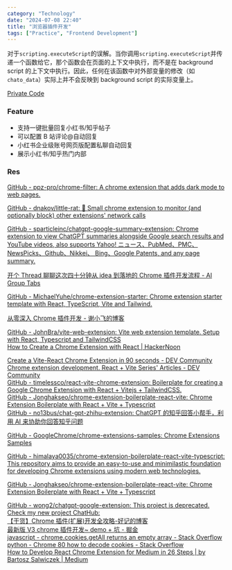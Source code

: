 ```yaml
---
category: "Technology"
date: "2024-07-08 22:40"
title: "浏览器插件开发"
tags: ["Practice", "Frontend Development"]
---
```


对于`scripting.executeScript`的误解。当你调用`scripting.executeScript`并传递一个函数给它，那个函数会在页面的上下文中执行，而不是在 background script 的上下文中执行。因此，任何在该函数中对外部变量的修改（如`chato_data`）实际上并不会反映到 background script 的实际变量上。

[Private Code](https://github.com/Bot-Traffic/bot-auto-reply-plugin)

### Feature

- 支持一键批量回复小红书/知乎帖子
- 可以配置 B 站评论@自动回复
- 小红书企业级账号网页版配置私聊自动回复
- 展示小红书/知乎热门内部

### Res

[GitHub - ppz-pro/chrome-filter: A chrome extension that adds dark mode to web pages.](https://github.com/ppz-pro/chrome-filter)

[GitHub - dnakov/little-rat: 🐀 Small chrome extension to monitor (and optionally block) other extensions' network calls](https://github.com/dnakov/little-rat)

[GitHub - sparticleinc/chatgpt-google-summary-extension: Chrome extension to view ChatGPT summaries alongside Google search results and YouTube videos, also supports Yahoo! ニュース、PubMed、PMC、NewsPicks、Github、Nikkei、 Bing、Google Patents, and any page summary.](https://github.com/sparticleinc/chatgpt-google-summary-extension)

[开个 Thread 聊聊这次四十分钟从 idea 到落地的 Chrome 插件开发流程 - AI Group Tabs](https://twitter.com/CoooolXyh/status/1732560960936935555)

[GitHub - MichaelYuhe/chrome-extension-starter: Chrome extension starter template with React, TypeScript, Vite and Tailwind.](https://github.com/MichaelYuhe/chrome-extension-starter)

[从零深入 Chrome 插件开发 - 谢小飞的博客](https://xieyufei.com/2021/11/09/Chrome-Plugin.html#Chrome%E6%8F%92%E4%BB%B6%E7%AE%80%E4%BB%8B)

[GitHub - JohnBra/vite-web-extension: Vite web extension template. Setup with React, Typescript and TailwindCSS](https://github.com/JohnBra/vite-web-extension)  
[How to Create a Chrome Extension with React | HackerNoon](https://hackernoon.com/how-to-create-a-chrome-extension-with-react)

[Create a Vite-React Chrome Extension in 90 seconds - DEV Community](https://dev.to/jacksteamdev/create-a-vite-react-chrome-extension-in-90-seconds-3df7)  
[Chrome extension development. React + Vite Series' Articles - DEV Community](https://dev.to/bnn1/series/23613)  
[GitHub - timelessco/react-vite-chrome-extension: Boilerplate for creating a Google Chrome Extension with React + Vitejs + TailwindCSS.](https://github.com/timelessco/react-vite-chrome-extension)  
[GitHub - Jonghakseo/chrome-extension-boilerplate-react-vite: Chrome Extension Boilerplate with React + Vite + Typescript](https://github.com/Jonghakseo/chrome-extension-boilerplate-react-vite)  
[GitHub - no13bus/chat-gpt-zhihu-extension: ChatGPT 的知乎回答小帮手，利用 AI 来协助你回答知乎问题](https://github.com/no13bus/chat-gpt-zhihu-extension)

[GitHub - GoogleChrome/chrome-extensions-samples: Chrome Extensions Samples](https://github.com/GoogleChrome/chrome-extensions-samples)

[GitHub - himalaya0035/chrome-extension-boilerplate-react-vite-typescript: This repository aims to provide an easy-to-use and minimilastic foundation for developing Chrome extensions using modern web technologies.](https://github.com/himalaya0035/chrome-extension-boilerplate-react-vite-typescript)

[GitHub - Jonghakseo/chrome-extension-boilerplate-react-vite: Chrome Extension Boilerplate with React + Vite + Typescript](https://github.com/Jonghakseo/chrome-extension-boilerplate-react-vite)

[GitHub - wong2/chatgpt-google-extension: This project is deprecated. Check my new project ChatHub:](https://github.com/wong2/chatgpt-google-extension)  
[【干货】Chrome 插件(扩展)开发全攻略-好记的博客](http://blog.haoji.me/chrome-plugin-develop.html#popup-he-background)  
[最新版 V3 chrome 插件开发~ demo + 坑 - 掘金](https://juejin.cn/post/7021072232461893639#heading-11)  
[javascript - chrome.cookies.getAll returns an empty array - Stack Overflow](https://stackoverflow.com/questions/50771902/chrome-cookies-getall-returns-an-empty-array)  
[python - Chrome 80 how to decode cookies - Stack Overflow](https://stackoverflow.com/questions/60416350/chrome-80-how-to-decode-cookies)  
[How to Develop React Chrome Extension for Medium in 26 Steps | by Bartosz Salwiczek | Medium](https://medium.com/@bsalwiczek/how-to-develop-react-chrome-extension-for-medium-in-26-steps-d0401149e3a2)
